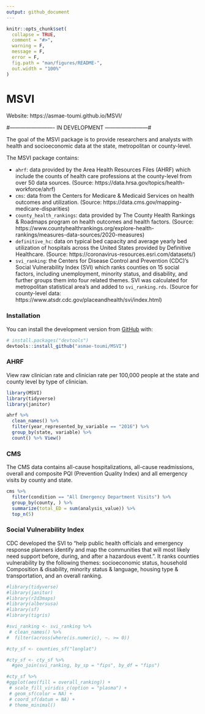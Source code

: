 ```yaml
---
output: github_document
---
```


<!-- README.md is generated from README.Rmd. Please edit that file -->

```r
knitr::opts_chunk$set(
  collapse = TRUE,
  comment = "#>",
  warning = F, 
  message = F, 
  error = F,
  fig.path = "man/figures/README-",
  out.width = "100%"
)
```

# MSVI

<!-- badges: start -->
<!-- badges: end -->

Website: https://asmae-toumi.github.io/MSVI/


#------------------------- IN DEVELOPMENT ------------------------#

The goal of the MSVI package is to provide researchers and analysts with health and socioeconomic data at the state, metropolitan or county-level.

The MSVI package contains:

* `ahrf`: data provided by the Area Health Resources Files (AHRF) which include the counts of health care professions at the county-level from over 50 data sources. (Source: https://data.hrsa.gov/topics/health-workforce/ahrf)
* `cms`: data from the Centers for Medicare & Medicaid Services on health outcomes and utilization. (Source: https://data.cms.gov/mapping-medicare-disparities)
* `county_health_rankings`: data provided by The County Health Rankings & Roadmaps program on health outcomes and health factors. (Source: https://www.countyhealthrankings.org/explore-health-rankings/measures-data-sources/2020-measures)
* `definitive_hc`: data on typical bed capacity and average yearly bed utilization of hospitals across the United States provided by Definitive Healthcare. (Source: https://coronavirus-resources.esri.com/datasets/)
* `svi_ranking`: the Centers for Disease Control and Prevention (CDC)'s Social Vulnerability Index (SVI) which ranks counties on 15 social factors, including unemployment, minority status, and disability, and further groups them into four related themes. SVI was calculated for metropolitan statistical area's and added to `svi_ranking.rds`. (Source for county-level data: https://www.atsdr.cdc.gov/placeandhealth/svi/index.html)

### Installation

You can install the development version from [GitHub](https://github.com/) with:

``` r
# install.packages("devtools")
devtools::install_github("asmae-toumi/MSVI")
```

### AHRF

View raw clinician rate and clinician rate per 100,000 people at the state and county level by type of clinician.

```r
library(MSVI)
library(tidyverse)
library(janitor)

ahrf %>% 
  clean_names() %>% 
  filter(year_represented_by_variable == "2016") %>% 
  group_by(state, variable) %>% 
  count() %>% View()
```

### CMS

The CMS data contains all-cause hospitalizations, all-cause readmissions, overall and composite PQI (Prevention Quality Index) and all emergency visits by county and state.

```r
cms %>% 
  filter(condition == "All Emergency Department Visits") %>% 
  group_by(county, ) %>% 
  summarize(total_ED = sum(analysis_value)) %>% 
  top_n(5)
```


### Social Vulnerability Index 

CDC developed the SVI to "help public health officials and emergency response planners identify and map the communities that will most likely need support before, during, and after a hazardous event.". It ranks counties vulnerability by the following themes: socioeconomic status, household Composition & disability, minority status & language, housing type & transportation, and an overall ranking.

```r
#library(tidyverse)
#library(janitor)
#library(r2d3maps)
#library(albersusa)
#library(sf)
#library(tigris)

#svi_ranking <- svi_ranking %>% 
 # clean_names() %>% 
#  filter(across(where(is.numeric), ~. >= 0)) 

#cty_sf <- counties_sf("longlat")

#cty_sf <- cty_sf %>% 
  #geo_join(svi_ranking, by_sp = "fips", by_df = "fips")

#cty_sf %>% 
#ggplot(aes(fill = overall_ranking)) +
 # scale_fill_viridis_c(option = "plasma") +
 # geom_sf(color = NA) + 
 # coord_sf(datum = NA) +
 # theme_minimal()
```



